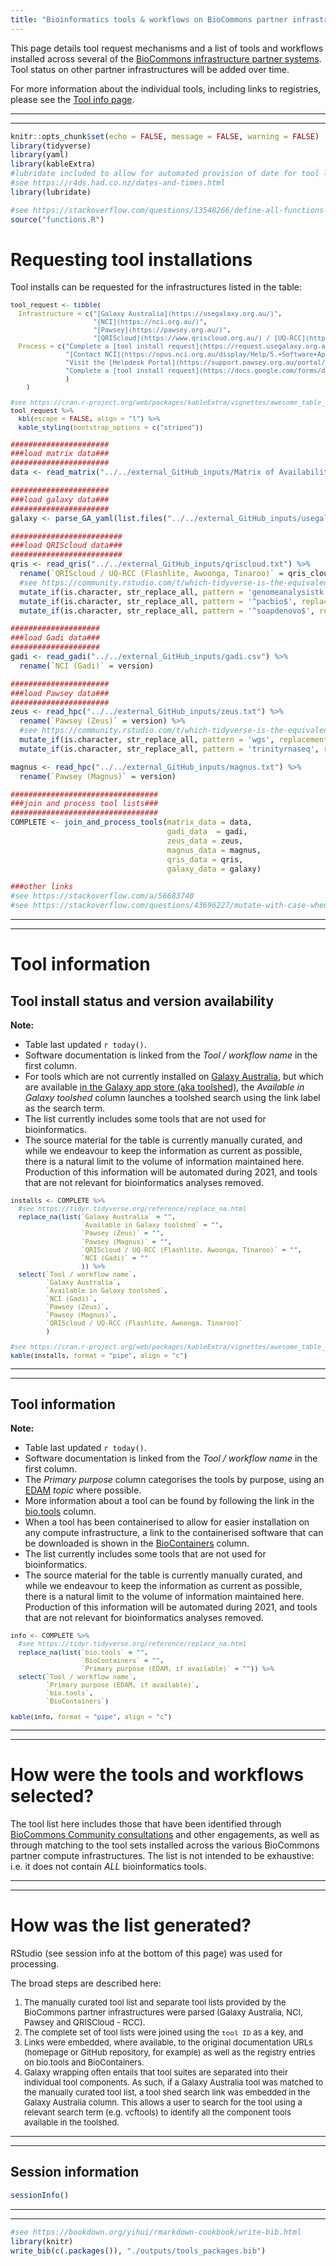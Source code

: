 ```yaml
---
title: "Bioinformatics tools & workflows on BioCommons partner infrastructures"
---
```


This page details tool request mechanisms and a list of tools and workflows installed across several of the [BioCommons infrastructure partner systems](./1_compute_systems.html). Tool status on other partner infrastructures will be added over time.

For more information about the individual tools, including links to registries, please see the [Tool info page](2_1_tools_info.html).

-----

-----

```r
knitr::opts_chunk$set(echo = FALSE, message = FALSE, warning = FALSE)
library(tidyverse)
library(yaml)
library(kableExtra)
#lubridate included to allow for automated provision of date for tool list update
#see https://r4ds.had.co.nz/dates-and-times.html
library(lubridate)

#see https://stackoverflow.com/questions/13548266/define-all-functions-in-one-r-file-call-them-from-another-r-file-how-if-pos
source("functions.R")
```

# Requesting tool installations

Tool installs can be requested for the infrastructures listed in the table:

<font size="-1.5">
```r

tool_request <- tibble(
  Infrastructure = c("[Galaxy Australia](https://usegalaxy.org.au/)",
                     "[NCI](https://nci.org.au/)",
                     "[Pawsey](https://pawsey.org.au/)",
                     "[QRIScloud](https://www.qriscloud.org.au/) / [UQ-RCC](https://rcc.uq.edu.au/)"),
  Process = c("Complete a [tool install request](https://request.usegalaxy.org.au/)",
              "[Contact NCI](https://opus.nci.org.au/display/Help/5.+Software+Applications)",
              "Visit the [Helpdesk Portal](https://support.pawsey.org.au/portal/servicedesk/customer/portal) or email: [help@pawsey.org.au](help@pawsey.org.au) with your request",
              "Complete a [tool install request](https://docs.google.com/forms/d/e/1FAIpQLSefKCBkZbTQ-dUyU-pd4ZypkA-TA5GiMgpsJ2slWmD-B6elEg/viewform)"
              )
    )

#see https://cran.r-project.org/web/packages/kableExtra/vignettes/awesome_table_in_html.html
tool_request %>%
  kbl(escape = FALSE, align = "l") %>%
  kable_styling(bootstrap_options = c("striped"))

```
</font>

```r
######################
###load matrix data###
######################
data <- read_matrix("../../external_GitHub_inputs/Matrix of Availability of Bioinformatics Tools across BioCommons - deployment version - Bioinformatics Software Availability.tsv")

######################
###load galaxy data###
######################
galaxy <- parse_GA_yaml(list.files("../../external_GitHub_inputs/usegalaxy.org.au/", full.names = TRUE))

#########################
###load QRIScloud data###
#########################
qris <- read_qris("../../external_GitHub_inputs/qriscloud.txt") %>%
  rename(`QRIScloud / UQ-RCC (Flashlite, Awoonga, Tinaroo)` = qris_cloud) %>%
  #see https://community.rstudio.com/t/which-tidyverse-is-the-equivalent-to-search-replace-from-spreadsheets/3548/7
  mutate_if(is.character, str_replace_all, pattern = 'genomeanalysistk', replacement = 'gatk') %>%
  mutate_if(is.character, str_replace_all, pattern = '^pacbio$', replacement = 'smrtlink') %>%
  mutate_if(is.character, str_replace_all, pattern = '^soapdenovo$', replacement = 'soapdenovo2')

####################  
###load Gadi data###
####################
gadi <- read_gadi("../../external_GitHub_inputs/gadi.csv") %>%
  rename(`NCI (Gadi)` = version)

######################
###load Pawsey data###
######################
zeus <- read_hpc("../../external_GitHub_inputs/zeus.txt") %>%
  rename(`Pawsey (Zeus)` = version) %>%
  #see https://community.rstudio.com/t/which-tidyverse-is-the-equivalent-to-search-replace-from-spreadsheets/3548/7
  mutate_if(is.character, str_replace_all, pattern = 'wgs', replacement = 'celera') %>%
  mutate_if(is.character, str_replace_all, pattern = 'trinityrnaseq', replacement = 'trinity')

magnus <- read_hpc("../../external_GitHub_inputs/magnus.txt") %>%
  rename(`Pawsey (Magnus)` = version)

#################################
###join and process tool lists###
#################################
COMPLETE <- join_and_process_tools(matrix_data = data, 
                                   gadi_data  = gadi, 
                                   zeus_data = zeus, 
                                   magnus_data = magnus, 
                                   qris_data = qris, 
                                   galaxy_data = galaxy)

###other links
#see https://stackoverflow.com/a/56683740
#see https://stackoverflow.com/questions/43696227/mutate-with-case-when-and-contains

```

-----

-----

# Tool information {.tabset .tabset-pills}

## Tool install status and version availability

**Note:** 

- Table last updated ```r today()```.
- Software documentation is linked from the *Tool / workflow name* in the first column.
- For tools which are not currently installed on [Galaxy Australia](https://usegalaxy.org.au/), but which are available [in the Galaxy app store (aka toolshed)](https://toolshed.g2.bx.psu.edu/), the *Available in Galaxy toolshed* column launches a toolshed search using the link label as the search term.
- The list currently includes some tools that are not used for bioinformatics.
- The source material for the table is currently manually curated, and while we endeavour to keep the information as current as possible, there is a natural limit to the volume of information maintained here. Production of this information will be automated during 2021, and tools that are not relevant for bioinformatics analyses removed.

<font size="-1.5">
```r

installs <- COMPLETE %>%
  #see https://tidyr.tidyverse.org/reference/replace_na.html
  replace_na(list(`Galaxy Australia` = "",
                  `Available in Galaxy toolshed` = "",
                  `Pawsey (Zeus)` = "",
                  `Pawsey (Magnus)` = "",
                  `QRIScloud / UQ-RCC (Flashlite, Awoonga, Tinaroo)` = "",
                  `NCI (Gadi)` = ""
                  )) %>%
  select(`Tool / workflow name`, 
         `Galaxy Australia`, 
         `Available in Galaxy toolshed`, 
         `NCI (Gadi)`, 
         `Pawsey (Zeus)`, 
         `Pawsey (Magnus)`, 
         `QRIScloud / UQ-RCC (Flashlite, Awoonga, Tinaroo)`
         )

#see https://cran.r-project.org/web/packages/kableExtra/vignettes/awesome_table_in_html.html
kable(installs, format = "pipe", align = "c")

```
</font>

-----

-----

## Tool information

**Note:** 

- Table last updated ```r today()```.
- Software documentation is linked from the *Tool / workflow name* in the first column.
- The *Primary purpose* column categorises the tools by purpose, using an [EDAM](https://github.com/edamontology/edamontology) *topic* where possible.
- More information about a tool can be found by following the link in the [bio.tools](https://bio.tools/) column.
- When a tool has been containerised to allow for easier installation on any compute infrastructure, a link to the containerised software that can be downloaded  is shown in the [BioContainers](https://biocontainers.pro/#/) column.
- The list currently includes some tools that are not used for bioinformatics.
- The source material for the table is currently manually curated, and while we endeavour to keep the information as current as possible, there is a natural limit to the volume of information maintained here. Production of this information will be automated during 2021, and tools that are not relevant for bioinformatics analyses removed.

<font size="-1.5">
```r
info <- COMPLETE %>%
  #see https://tidyr.tidyverse.org/reference/replace_na.html
  replace_na(list(`bio.tools` = "",
                  `BioContainers` = "",
                  `Primary purpose (EDAM, if available)` = "")) %>%
  select(`Tool / workflow name`, 
         `Primary purpose (EDAM, if available)`, 
         `bio.tools`, 
         `BioContainers`)

kable(info, format = "pipe", align = "c")
```
</font>

-----

-----

# How were the tools and workflows selected?

The tool list here includes those that have been identified through [BioCommons Community consultations](https://www.biocommons.org.au/get-involved) and other engagements, as well as through matching to the tool sets installed across the various BioCommons partner compute infrastructures. The list is not intended to be exhaustive: i.e. it does not contain *ALL* bioinformatics tools.

-----

-----

# How was the list generated?

RStudio (see session info at the bottom of this page) was used for processing. 

The broad steps are described here:

<font size="-1.5">

1. The manually curated tool list and separate tool lists provided by the BioCommons partner infrastructures were parsed (Galaxy Australia, NCI, Pawsey and QRISCloud - RCC). 
2. The complete set of tool lists were joined using the ```tool ID``` as a key, and 
3. Links were embedded, where available, to the original documentation URLs (homepage or GitHub repository, for example) as well as the registry entries on bio.tools and BioContainers. 
4. Galaxy wrapping often entails that tool suites are separated into their individual tool components. As such, if a Galaxy Australia tool was matched to the manually curated tool list, a tool shed search link was embedded in the Galaxy Australia column. This allows a user to search for the tool using a relevant search term (e.g. vcftools) to identify all the component tools available in the toolshed.

</font>

-----

-----

## Session information

```r
sessionInfo()
```

-----

-----

```r
#see https://bookdown.org/yihui/rmarkdown-cookbook/write-bib.html
library(knitr)
write_bib(c(.packages()), "./outputs/tools_packages.bib")
```
